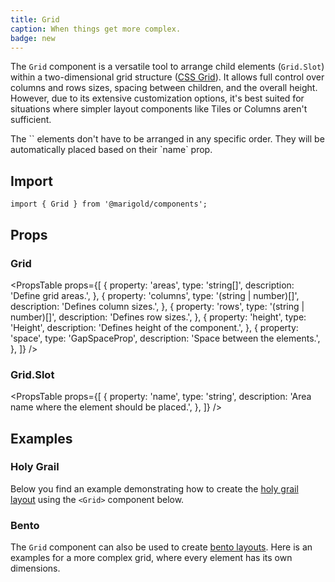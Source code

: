 ```yaml
---
title: Grid
caption: When things get more complex.
badge: new
---
```


The `Grid` component is a versatile tool to arrange child elements (`Grid.Slot`) within a two-dimensional grid structure ([CSS Grid](https://developer.mozilla.org/en-US/docs/Web/CSS/CSS_Grid_Layout/Basic_Concepts_of_Grid_Layout)). It allows full control over columns and rows sizes, spacing between children, and the overall height. However, due to its extensive customization options, it's best suited for situations where simpler layout components like Tiles or Columns aren't sufficient.

<Message messageTitle="Order-agnostic!">
The `<Grid.Slot>` elements don't have to be arranged in any specific order. They will be automatically placed based on their `name` prop.
</Message>

## Import

```tsx
import { Grid } from '@marigold/components';
```

## Props

### Grid

<PropsTable
  props={[
    {
      property: 'areas',
      type: 'string[]',
      description: 'Define grid areas.',
    },
    {
      property: 'columns',
      type: '(string | number)[]',
      description: 'Defines column sizes.',
    },
    {
      property: 'rows',
      type: '(string | number)[]',
      description: 'Defines row sizes.',
    },
    {
      property: 'height',
      type: 'Height',
      description: 'Defines height of the component.',
    },
    {
      property: 'space',
      type: 'GapSpaceProp',
      description: 'Space between the elements.',
    },
  ]}
/>

### Grid.Slot

<PropsTable
  props={[
    {
      property: 'name',
      type: 'string',
      description: 'Area name where the element should be placed.',
    },
  ]}
/>

## Examples

### Holy Grail

Below you find an example demonstrating how to create the [holy grail layout](<https://en.wikipedia.org/wiki/Holy_grail_(web_design)>) using the `<Grid>` component below.

<ComponentDemo file="./grid-holy-grail.demo.tsx" />

### Bento

The `Grid` component can also be used to create [bento layouts](https://bootcamp.uxdesign.cc/web-design-trend-bento-box-95814d99ac62). Here is an examples for a more complex grid, where every element has its own dimensions.

<ComponentDemo file="./grid-bento.demo.tsx" />
